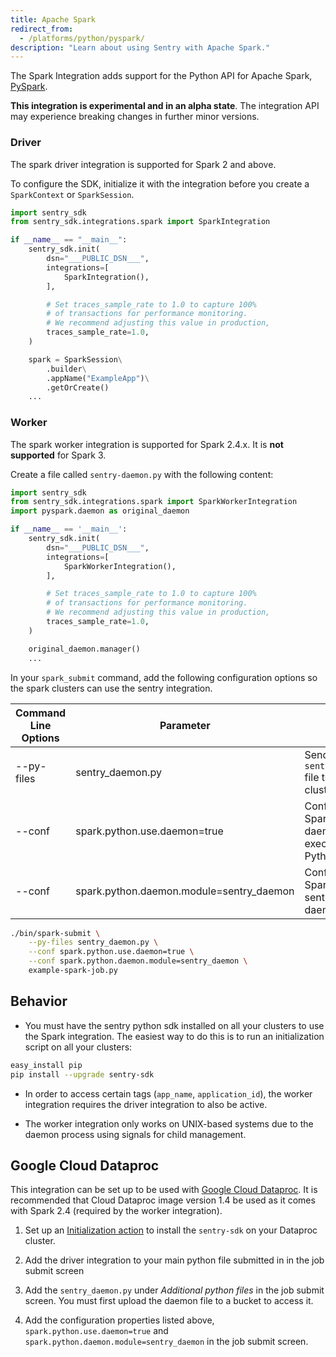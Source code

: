 ```yaml
---
title: Apache Spark
redirect_from:
  - /platforms/python/pyspark/
description: "Learn about using Sentry with Apache Spark."
---
```


The Spark Integration adds support for the Python API for Apache Spark, [PySpark](https://spark.apache.org/).

**This integration is experimental and in an alpha state**. The integration API may experience breaking changes in further minor versions.

### Driver

The spark driver integration is supported for Spark 2 and above.

To configure the SDK, initialize it with the integration before you create a `SparkContext` or `SparkSession`.

```python
import sentry_sdk
from sentry_sdk.integrations.spark import SparkIntegration

if __name__ == "__main__":
    sentry_sdk.init(
        dsn="___PUBLIC_DSN___",
        integrations=[
            SparkIntegration(),
        ],

        # Set traces_sample_rate to 1.0 to capture 100%
        # of transactions for performance monitoring.
        # We recommend adjusting this value in production,
        traces_sample_rate=1.0,
    )

    spark = SparkSession\
        .builder\
        .appName("ExampleApp")\
        .getOrCreate()
    ...
```

### Worker

The spark worker integration is supported for Spark 2.4.x. It is **not supported** for Spark 3.

Create a file called `sentry-daemon.py` with the following content:

```python {filename:sentry-daemon.py}
import sentry_sdk
from sentry_sdk.integrations.spark import SparkWorkerIntegration
import pyspark.daemon as original_daemon

if __name__ == '__main__':
    sentry_sdk.init(
        dsn="___PUBLIC_DSN___",
        integrations=[
            SparkWorkerIntegration(),
        ],

        # Set traces_sample_rate to 1.0 to capture 100%
        # of transactions for performance monitoring.
        # We recommend adjusting this value in production,
        traces_sample_rate=1.0,
    )

    original_daemon.manager()
    ...
```

In your `spark_submit` command, add the following configuration options so the spark clusters can use the sentry integration.

| Command Line Options | Parameter                                | Usage                                                           |
| -------------------- | ---------------------------------------- | --------------------------------------------------------------- |
| --py-files           | sentry_daemon.py                         | Sends the `sentry_daemon.py` file to your Spark clusters        |
| --conf               | spark.python.use.daemon=true             | Configures Spark to use a daemon to execute it's Python workers |
| --conf               | spark.python.daemon.module=sentry_daemon | Configures Spark to use the sentry custom daemon                |

```bash
./bin/spark-submit \
    --py-files sentry_daemon.py \
    --conf spark.python.use.daemon=true \
    --conf spark.python.daemon.module=sentry_daemon \
    example-spark-job.py
```

## Behavior

- You must have the sentry python sdk installed on all your clusters to use the Spark integration. The easiest way to do this is to run an initialization script on all your clusters:

```bash
easy_install pip
pip install --upgrade sentry-sdk
```

- In order to access certain tags (`app_name`, `application_id`), the worker integration requires the driver integration to also be active.

- The worker integration only works on UNIX-based systems due to the daemon process using signals for child management.

## Google Cloud Dataproc

This integration can be set up to be used with [Google Cloud Dataproc](https://cloud.google.com/dataproc/). It is recommended that Cloud Dataproc image version 1.4 be used as it comes with Spark 2.4 (required by the worker integration).

1. Set up an [Initialization action](https://cloud.google.com/dataproc/docs/concepts/configuring-clusters/init-actions) to install the `sentry-sdk` on your Dataproc cluster.

2. Add the driver integration to your main python file submitted in in the job submit screen

3. Add the `sentry_daemon.py` under <i>Additional python files</i> in the job submit screen. You must first upload the daemon file to a bucket to access it.

4. Add the configuration properties listed above, `spark.python.use.daemon=true` and `spark.python.daemon.module=sentry_daemon` in the job submit screen.
